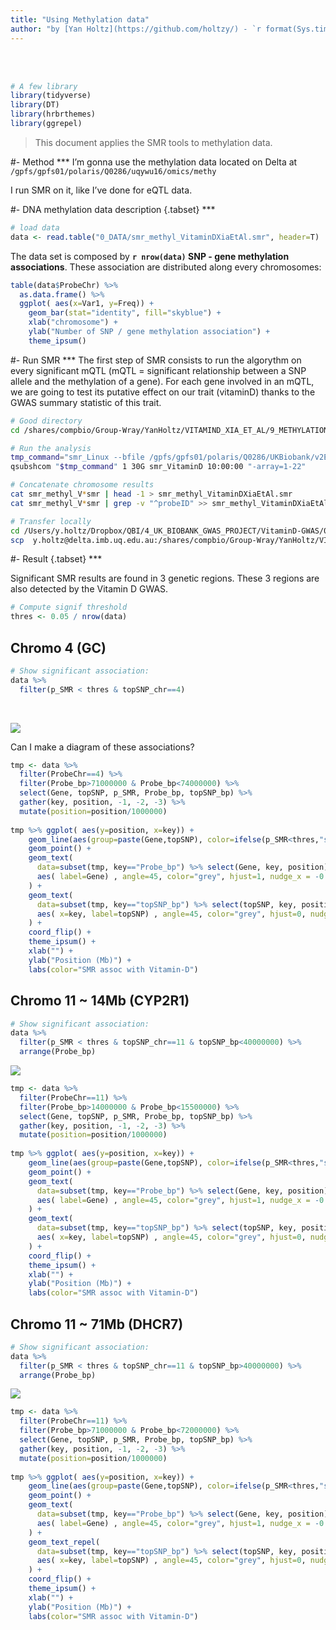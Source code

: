 ```yaml
---
title: "Using Methylation data"
author: "by [Yan Holtz](https://github.com/holtzy/) - `r format(Sys.time(), '%d %B %Y')`"
---
```



<br><br>
```r
# A few library
library(tidyverse)
library(DT)
library(hrbrthemes)
library(ggrepel)
```

>This document applies the SMR tools to methylation data. 



#- Method
***
I'm gonna use the methylation data located on Delta at `/gpfs/gpfs01/polaris/Q0286/uqywu16/omics/methy`

I run SMR on it, like I've done for eQTL data.





#- DNA methylation data description {.tabset}
***
```r
# load data
data <- read.table("0_DATA/smr_methyl_VitaminDXiaEtAl.smr", header=T)
```

The data set is composed by **`r nrow(data)` SNP - gene methylation associations**. These association are distributed along every chromosomes:

```r
table(data$ProbeChr) %>%
  as.data.frame() %>%
  ggplot( aes(x=Var1, y=Freq)) +
    geom_bar(stat="identity", fill="skyblue") +
    xlab("chromosome") +
    ylab("Number of SNP / gene methylation association") +
    theme_ipsum()
```







#- Run SMR
***
The first step of SMR consists to run the algorythm on every significant mQTL (mQTL = significant relationship between a SNP allele and the methylation of a gene). For each gene involved in an mQTL, we are going to test its putative effect on our trait (vitaminD) thanks to the GWAS summary statistic of this trait.

```bash
# Good directory
cd /shares/compbio/Group-Wray/YanHoltz/VITAMIND_XIA_ET_AL/9_METHYLATION

# Run the analysis
tmp_command="smr_Linux --bfile /gpfs/gpfs01/polaris/Q0286/UKBiobank/v2EURu_HM3/ukbEURu_imp_chr{TASK_ID}_v2_HM3_QC --gwas-summary /shares/compbio/Group-Wray/YanHoltz/VITAMIND_XIA_ET_AL/1_GWAS/GWAS_vitaminD_XiaEtAL.ma --beqtl-summary /gpfs/gpfs01/polaris/Q0286/uqywu16/omics/methy/bl_meqtl_cis_std_chr{TASK_ID} --out smr_methyl_VitaminDXiaEtAl_{TASK_ID} --thread-num 1"
qsubshcom "$tmp_command" 1 30G smr_VitaminD 10:00:00 "-array=1-22"

# Concatenate chromosome results
cat smr_methyl_V*smr | head -1 > smr_methyl_VitaminDXiaEtAl.smr
cat smr_methyl_V*smr | grep -v "^probeID" >> smr_methyl_VitaminDXiaEtAl.smr

# Transfer locally
cd /Users/y.holtz/Dropbox/QBI/4_UK_BIOBANK_GWAS_PROJECT/VitaminD-GWAS/0_DATA
scp  y.holtz@delta.imb.uq.edu.au:/shares/compbio/Group-Wray/YanHoltz/VITAMIND_XIA_ET_AL/9_METHYLATION/smr_methyl_VitaminDXiaEtAl.smr  .
```







#- Result {.tabset}
***

Significant SMR results are found in 3 genetic regions. These 3 regions are also detected by the Vitamin D GWAS.
```r
# Compute signif threshold
thres <- 0.05 / nrow(data)
```

## Chromo 4 (GC)

```r
# Show significant association:
data %>% 
  filter(p_SMR < thres & topSNP_chr==4)
```

<br>

![](IMG/VitaminD_XiaEtAl.rs3755967.png)


Can I make a diagram of these associations?

```r
tmp <- data %>%
  filter(ProbeChr==4) %>%
  filter(Probe_bp>71000000 & Probe_bp<74000000) %>%
  select(Gene, topSNP, p_SMR, Probe_bp, topSNP_bp) %>%
  gather(key, position, -1, -2, -3) %>%
  mutate(position=position/1000000)
  
tmp %>% ggplot( aes(y=position, x=key)) +
    geom_line(aes(group=paste(Gene,topSNP), color=ifelse(p_SMR<thres,"signif","non signif"))) +
    geom_point() +
    geom_text( 
      data=subset(tmp, key=="Probe_bp") %>% select(Gene, key, position) %>% group_by(Gene) %>% summarize(key=unique(key), position=mean(position)), 
      aes( label=Gene) , angle=45, color="grey", hjust=1, nudge_x = -0.1
    ) +
    geom_text( 
      data=subset(tmp, key=="topSNP_bp") %>% select(topSNP, key, position) %>% group_by(topSNP) %>% summarize(key=unique(key), position=mean(position)), 
      aes( x=key, label=topSNP) , angle=45, color="grey", hjust=0, nudge_x = 0.1
    ) +
    coord_flip() +
    theme_ipsum() +
    xlab("") +
    ylab("Position (Mb)") +
    labs(color="SMR assoc with Vitamin-D")

```


## Chromo 11 ~ 14Mb (CYP2R1)
```r
# Show significant association:
data %>% 
  filter(p_SMR < thres & topSNP_chr==11 & topSNP_bp<40000000) %>%
  arrange(Probe_bp)
```

![](IMG/VitaminD_XiaEtAl.rs10741657_large.png)

```r
tmp <- data %>%
  filter(ProbeChr==11) %>%
  filter(Probe_bp>14000000 & Probe_bp<15500000) %>%
  select(Gene, topSNP, p_SMR, Probe_bp, topSNP_bp) %>%
  gather(key, position, -1, -2, -3) %>%
  mutate(position=position/1000000)
  
tmp %>% ggplot( aes(y=position, x=key)) +
    geom_line(aes(group=paste(Gene,topSNP), color=ifelse(p_SMR<thres,"signif","non signif"))) +
    geom_point() +
    geom_text( 
      data=subset(tmp, key=="Probe_bp") %>% select(Gene, key, position) %>% group_by(Gene) %>% summarize(key=unique(key), position=mean(position)), 
      aes( label=Gene) , angle=45, color="grey", hjust=1, nudge_x = -0.1
    ) +
    geom_text( 
      data=subset(tmp, key=="topSNP_bp") %>% select(topSNP, key, position) %>% group_by(topSNP) %>% summarize(key=unique(key), position=mean(position)), 
      aes( x=key, label=topSNP) , angle=45, color="grey", hjust=0, nudge_x = 0.1
    ) +
    coord_flip() +
    theme_ipsum() +
    xlab("") +
    ylab("Position (Mb)") +
    labs(color="SMR assoc with Vitamin-D")

```




## Chromo 11 ~ 71Mb (DHCR7)
```r
# Show significant association:
data %>% 
  filter(p_SMR < thres & topSNP_chr==11 & topSNP_bp>40000000) %>%
  arrange(Probe_bp)
```


![](IMG/VitaminD_XiaEtAl.rs12785878.png)

```r
tmp <- data %>%
  filter(ProbeChr==11) %>%
  filter(Probe_bp>71000000 & Probe_bp<72000000) %>%
  select(Gene, topSNP, p_SMR, Probe_bp, topSNP_bp) %>%
  gather(key, position, -1, -2, -3) %>%
  mutate(position=position/1000000)
  
tmp %>% ggplot( aes(y=position, x=key)) +
    geom_line(aes(group=paste(Gene,topSNP), color=ifelse(p_SMR<thres,"signif","non signif"))) +
    geom_point() +
    geom_text( 
      data=subset(tmp, key=="Probe_bp") %>% select(Gene, key, position) %>% group_by(Gene) %>% summarize(key=unique(key), position=mean(position)), 
      aes( label=Gene) , angle=45, color="grey", hjust=1, nudge_x = -0.1
    ) +
    geom_text_repel( 
      data=subset(tmp, key=="topSNP_bp") %>% select(topSNP, key, position) %>% group_by(topSNP) %>% summarize(key=unique(key), position=mean(position)), 
      aes( x=key, label=topSNP) , angle=45, color="grey", hjust=0, nudge_x = 0.1
    ) +
    coord_flip() +
    theme_ipsum() +
    xlab("") +
    ylab("Position (Mb)") +
    labs(color="SMR assoc with Vitamin-D")

```




















